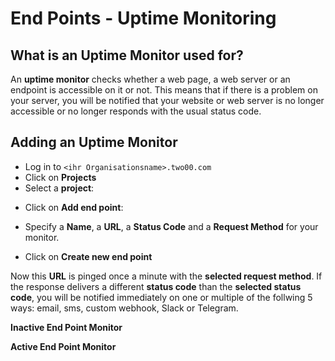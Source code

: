 

# End Points - Uptime Monitoring

## What is an Uptime Monitor used for?

An **uptime monitor** checks whether a web page, a web server or an endpoint is accessible on it or not. This means that if there is a problem on your server, you will be notified that your website or web server is no longer accessible or no longer responds with the usual status code.

## Adding an Uptime Monitor

- Log in to `<ihr Organisationsname>.two00.com`
- Click on **Projects**
- Select a **project**:

<ModalImage
  className="img-small"
  small={PLImage}
  large={PLImage}
  alt="List of all projects"
  hideDownload
/>

- Click on **Add end point**:

<ModalImage
  className="img-small"
  small={CIPImage}
  large={CIPImage}
  alt="Detail view of a project"
  hideDownload
/>

- Specify a **Name**, a **URL**, a **Status Code** and a **Request Method** for your monitor.

<ModalImage
  className="img-small"
  small={CEPImages}
  large={CEPImages}
  alt="Create a end point"
  hideDownload
/>

- Click on **Create new end point**

Now this **URL** is pinged once a minute with the **selected request method**. If the response delivers a different **status code** than the **selected status code**, you will be notified immediately on one or multiple of the follwing 5 ways: email, sms, custom webhook, Slack or Telegram.

**Inactive End Point Monitor**

<ModalImage
  className="img-small"
  small={IEIPImages}
  large={IEIPImages}
  alt="Inactive end point monitor"
  hideDownload
/>

**Active End Point Monitor**

<ModalImage
  className="img-small"
  small={SEIPImages}
  large={SEIPImages}
  alt="Active end point monitor"
  hideDownload
/>
